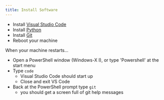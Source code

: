 ```yaml
---
title: Install Software
---
```


* Install [Visual Studio Code](https://code.visualstudio.com/)
* Install [Python](https://python.org)
* Install [Git](https://git-scm.com/)
* Reboot your machine

When your machine restarts...

* Open a PowerShell window (Windows-X I), or type 'Powershell' at the start menu
* Type `code`
  * Visual Studio Code should start up
  * Close and exit VS Code
* Back at the PowerShell prompt type `git`
  * you should get a screen full of git help messages

<ContactAdmin text="If these don't happen then contact" />
